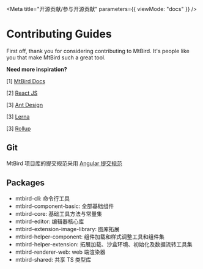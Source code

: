 
<Meta title="开源贡献/参与开源贡献" parameters={{ viewMode: "docs" }} />

# Contributing Guides

First off, thank you for considering contributing to MtBird. It's people like you that make MtBird such a great tool.

**Need more inspiration?**

[1] [MtBird Docs](https://docs.staringos.com/)

[2] [React JS](https://reactjs.org/)

[3] [Ant Design](https://ant.design)

[3] [Lerna](https://lerna.js.org/)

[3] [Rollup](https://rollupjs.org/guide/en/)

## Git

MtBird 项目库的提交规范采用 [Angular 提交规范](https://zj-git-guide.readthedocs.io/zh_CN/latest/message/Angular%E6%8F%90%E4%BA%A4%E4%BF%A1%E6%81%AF%E8%A7%84%E8%8C%83/)

## Packages

- mtbird-cli: 命令行工具
- mtbird-component-basic: 全部基础组件
- mtbird-core: 基础工具方法与常量集
- mtbird-editor: 编辑器核心库
- mtbird-extension-image-library: 图库拓展
- mtbird-helper-component: 组件加载和样式调整工具和组件集
- mtbird-helper-extension: 拓展加载、沙盒环境、初始化及数据流转工具集
- mtbird-renderer-web: web 端渲染器
- mtbird-shared: 共享 TS 类型库

<Contact />
